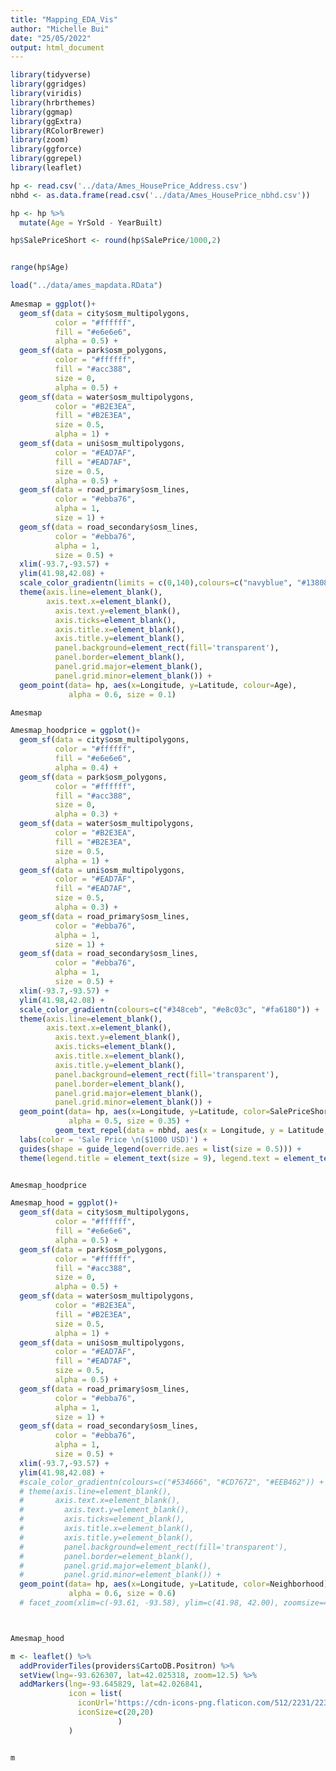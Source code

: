 ```yaml
---
title: "Mapping_EDA_Vis"
author: "Michelle Bui"
date: "25/05/2022"
output: html_document
---
```


```r
library(tidyverse)
library(ggridges)
library(viridis)
library(hrbrthemes)
library(ggmap)
library(ggExtra)
library(RColorBrewer)
library(zoom)
library(ggforce)
library(ggrepel)
library(leaflet)
```


```r
hp <- read.csv('../data/Ames_HousePrice_Address.csv')
nbhd <- as.data.frame(read.csv('../data/Ames_HousePrice_nbhd.csv'))

hp <- hp %>% 
  mutate(Age = YrSold - YearBuilt)

hp$SalePriceShort <- round(hp$SalePrice/1000,2)


range(hp$Age)


```


```r
load("../data/ames_mapdata.RData")
  
Amesmap = ggplot()+
  geom_sf(data = city$osm_multipolygons,
          color = "#ffffff",
          fill = "#e6e6e6",
          alpha = 0.5) +
  geom_sf(data = park$osm_polygons,
          color = "#ffffff",
          fill = "#acc388",
          size = 0,
          alpha = 0.5) +
  geom_sf(data = water$osm_multipolygons,
          color = "#B2E3EA",
          fill = "#B2E3EA",
          size = 0.5,
          alpha = 1) +
  geom_sf(data = uni$osm_multipolygons,
          color = "#EAD7AF",
          fill = "#EAD7AF",
          size = 0.5,
          alpha = 0.5) +
  geom_sf(data = road_primary$osm_lines,
          color = "#ebba76",
          alpha = 1,
          size = 1) +
  geom_sf(data = road_secondary$osm_lines,
          color = "#ebba76",
          alpha = 1,
          size = 0.5) +
  xlim(-93.7,-93.57) +
  ylim(41.98,42.08) + 
  scale_color_gradientn(limits = c(0,140),colours=c("navyblue", "#138086", "#EEB462")) + 
  theme(axis.line=element_blank(), 
        axis.text.x=element_blank(), 
          axis.text.y=element_blank(),
          axis.ticks=element_blank(),
          axis.title.x=element_blank(),
          axis.title.y=element_blank(),
          panel.background=element_rect(fill='transparent'),
          panel.border=element_blank(),
          panel.grid.major=element_blank(),
          panel.grid.minor=element_blank()) + 
  geom_point(data= hp, aes(x=Longitude, y=Latitude, colour=Age),
             alpha = 0.6, size = 0.1) 

Amesmap
```
```r

Amesmap_hoodprice = ggplot()+
  geom_sf(data = city$osm_multipolygons,
          color = "#ffffff",
          fill = "#e6e6e6",
          alpha = 0.4) +
  geom_sf(data = park$osm_polygons,
          color = "#ffffff",
          fill = "#acc388",
          size = 0,
          alpha = 0.3) +
  geom_sf(data = water$osm_multipolygons,
          color = "#B2E3EA",
          fill = "#B2E3EA",
          size = 0.5,
          alpha = 1) +
  geom_sf(data = uni$osm_multipolygons,
          color = "#EAD7AF",
          fill = "#EAD7AF",
          size = 0.5,
          alpha = 0.3) +
  geom_sf(data = road_primary$osm_lines,
          color = "#ebba76",
          alpha = 1,
          size = 1) +
  geom_sf(data = road_secondary$osm_lines,
          color = "#ebba76",
          alpha = 1,
          size = 0.5) +
  xlim(-93.7,-93.57) +
  ylim(41.98,42.08) + 
  scale_color_gradientn(colours=c("#348ceb", "#e8c03c", "#fa6180")) + 
  theme(axis.line=element_blank(), 
        axis.text.x=element_blank(), 
          axis.text.y=element_blank(),
          axis.ticks=element_blank(),
          axis.title.x=element_blank(),
          axis.title.y=element_blank(),
          panel.background=element_rect(fill='transparent'),
          panel.border=element_blank(),
          panel.grid.major=element_blank(),
          panel.grid.minor=element_blank()) + 
  geom_point(data= hp, aes(x=Longitude, y=Latitude, color=SalePriceShort),
             alpha = 0.5, size = 0.35) + 
          geom_text_repel(data = nbhd, aes(x = Longitude, y = Latitude, label=Name), size = 2.5, color = "#333333") + 
  labs(color = 'Sale Price \n($1000 USD)') + 
  guides(shape = guide_legend(override.aes = list(size = 0.5))) + 
  theme(legend.title = element_text(size = 9), legend.text = element_text(size = 9))


Amesmap_hoodprice

```
```r


Amesmap_hood = ggplot()+
  geom_sf(data = city$osm_multipolygons,
          color = "#ffffff",
          fill = "#e6e6e6",
          alpha = 0.5) +
  geom_sf(data = park$osm_polygons,
          color = "#ffffff",
          fill = "#acc388",
          size = 0,
          alpha = 0.5) +
  geom_sf(data = water$osm_multipolygons,
          color = "#B2E3EA",
          fill = "#B2E3EA",
          size = 0.5,
          alpha = 1) +
  geom_sf(data = uni$osm_multipolygons,
          color = "#EAD7AF",
          fill = "#EAD7AF",
          size = 0.5,
          alpha = 0.5) +
  geom_sf(data = road_primary$osm_lines,
          color = "#ebba76",
          alpha = 1,
          size = 1) +
  geom_sf(data = road_secondary$osm_lines,
          color = "#ebba76",
          alpha = 1,
          size = 0.5) +
  xlim(-93.7,-93.57) +
  ylim(41.98,42.08) + 
  #scale_color_gradientn(colours=c("#534666", "#CD7672", "#EEB462")) + 
  # theme(axis.line=element_blank(), 
  #       axis.text.x=element_blank(), 
  #         axis.text.y=element_blank(),
  #         axis.ticks=element_blank(),
  #         axis.title.x=element_blank(),
  #         axis.title.y=element_blank(),
  #         panel.background=element_rect(fill='transparent'),
  #         panel.border=element_blank(),
  #         panel.grid.major=element_blank(),
  #         panel.grid.minor=element_blank()) + 
  geom_point(data= hp, aes(x=Longitude, y=Latitude, color=Neighborhood),
             alpha = 0.6, size = 0.6) 
  # facet_zoom(xlim=c(-93.61, -93.58), ylim=c(41.98, 42.00), zoomsize=4)



Amesmap_hood

```

```r

m <- leaflet() %>% 
  addProviderTiles(providers$CartoDB.Positron) %>% 
  setView(lng=-93.626307, lat=42.025318, zoom=12.5) %>% 
  addMarkers(lng=-93.645829, lat=42.026841,
             icon = list(
               iconUrl='https://cdn-icons-png.flaticon.com/512/2231/2231549.png',
               iconSize=c(20,20)
                        )
             ) 


m


```


